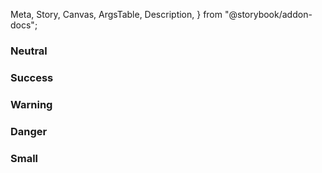   Meta,
  Story,
  Canvas,
  ArgsTable,
  Description,
} from "@storybook/addon-docs";


<Meta title="React Components/Status tag" component={IcStatusTag} />

<Description markdown={readme} />

### Neutral

<Canvas>
  <Story name="Neutral">
    <IcStatusTag label="Neutral"></IcStatusTag>
    <IcStatusTag label="Neutral" variant="secondary"></IcStatusTag>
  </Story>
</Canvas>

### Success

<Canvas>
  <Story name="Success">
    <IcStatusTag label="Success" status="success"></IcStatusTag>
    <IcStatusTag label="Success" status="success" variant="secondary"></IcStatusTag>
  </Story>
</Canvas>

### Warning

<Canvas>
  <Story name="Warning">
    <IcStatusTag label="Warning" status="warning"></IcStatusTag>
    <IcStatusTag label="Warning" status="warning" variant="secondary"></IcStatusTag>
  </Story>
</Canvas>

### Danger

<Canvas>
  <Story name="Danger">
    <IcStatusTag label="Danger" status="danger"></IcStatusTag>
    <IcStatusTag label="Danger" status="danger" variant="secondary"></IcStatusTag>
  </Story>
</Canvas>

### Small

<Canvas>
  <Story name="Small">
    <IcStatusTag label="Small" small></IcStatusTag>
    <IcStatusTag label="Small" variant="secondary" small></IcStatusTag>
  </Story>
</Canvas>